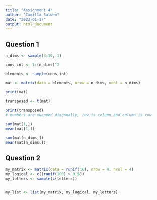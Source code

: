 ```yaml
---
title: "Assignment 4"
author: "Camilla Salwen"
date: "2023-01-17"
output: html_document
---
```


## Question 1

```r
n_dims <- sample(3:10, 1)

cons_int <- 1:(n_dims)^2

elements <- sample(cons_int)

mat <- matrix(data = elements, nrow = n_dims, ncol = n_dims)

print(mat)

transposed <- t(mat)

print(transposed)
# numbers are swapped diagonally, row is column and column is row

sum(mat[1,])
mean(mat[1,])

sum(mat[n_dims,])
mean(mat[n_dims,])


```

## Question 2
```r
my_matrix <- matrix(data = runif(16), nrow = 4, ncol = 4)
my_logical <- c((runif(100) > 0.5))
my_letters <- sample(c(letters))


my_list <- list(my_matrix, my_logical, my_letters)

```


